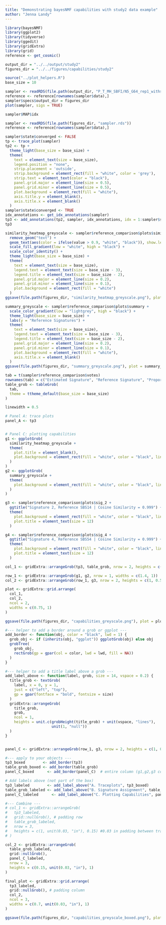 ```yaml
---
title: "Demonstrating bayesNMF capabilities with study2 data example"
author: "Jenna Landy"
---
```


```r
library(bayesNMF)
library(ggplot2)
library(tidyverse)
library(ggedit)
library(gridExtra)
library(grid)
reference <- get_cosmic()

output_dir = "../../output/study2"
figures_dir = "../../figures/capabilities/study2"

source("../plot_helpers.R")
base_size = 10
```

```r
sampler <- readRDS(file.path(output_dir, "P_T_MH_SBFI/N5_G64_rep1_withsamples/sampler.rds"))
reference <- reference[rownames(sampler$data),]
sampler$specs$output_dir = figures_dir
plot(sampler, sigs = TRUE)
```

```r
sampler$MAP$idx
```

```r
sampler <- readRDS(file.path(figures_dir, "sampler.rds"))
reference <- reference[rownames(sampler$data),]
```

```r
sampler$state$converged <- FALSE
tp <- trace_plot(sampler)
tp2 <- tp + 
  theme_light(base_size = base_size) +
  theme(
    text = element_text(size = base_size),
    legend.position = "none",
    strip.placement = 'outside',
    strip.background = element_rect(fill = "white", color = 'grey'),
    strip.text = element_text(color = "black"),
    panel.grid.major = element_line(size = 0.5),
    panel.grid.minor = element_line(size = 0.5),
    plot.background = element_rect(fill = "white"),
    axis.title.y = element_blank(),
    axis.title.x = element_blank()
  )
sampler$state$converged <- TRUE
idx_annotations <- get_idx_annotations(sampler)
tp3 <- add_annotations(tp2, sampler, idx_annotations, idx = 1:sampler$state$iter, size = 2.8)
tp3
```

```r
similarity_heatmap_greyscale <- sampler$reference_comparison$plots$similarity_heatmap %>%
  remove_geom("text") +
  geom_text(aes(color = ifelse(value > 0.9, "white", "black")), show.legend = FALSE) +
  scale_fill_gradient(low = "white", high = "black") +
  scale_color_identity() +
  theme_light(base_size = base_size) +
  theme(
    text = element_text(size = base_size),
    legend.text = element_text(size = base_size - 3),
    legend.title = element_text(size = base_size - 2),
    panel.grid.major = element_line(size = 0.2),
    panel.grid.minor = element_line(size = 0.1),
    plot.background = element_rect(fill = "white")
  )
ggsave(file.path(figures_dir, "similarity_heatmap_greyscale.png"), plot = similarity_heatmap_greyscale, height = 4, width = 4)
```

```r
summary_greyscale <- sampler$reference_comparison$plots$summary +
  scale_color_gradient(low = "lightgrey", high = "black") +
  theme_light(base_size = base_size) +
  labs(y = "Reference Signatures") +
  theme(
    text = element_text(size = base_size),
    legend.text = element_text(size = base_size - 3),
    legend.title = element_text(size = base_size - 2),
    panel.grid.major = element_line(size = 0.2),
    panel.grid.minor = element_line(size = 0.1),
    plot.background = element_rect(fill = "white"),
    axis.title.x = element_blank()
  )
ggsave(file.path(figures_dir, "summary_greyscale.png"), plot = summary_greyscale, height = 4, width = 3)
```

```r
tab = t(sampler$reference_comparison$votes)
rownames(tab) = c("Estimated Signature", "Reference Signature", "Proportion of Votes")
table_grob <- tableGrob(
  tab,
  theme = ttheme_default(base_size = base_size)
)
```

```r
linewidth = 0.5 

# Panel A: trace plots
panel_A <- tp3


# Panel C: plotting capabilities
g1 <- ggplotGrob(
  similarity_heatmap_greyscale +
  theme(
    plot.title = element_blank(),
    plot.background = element_rect(fill = "white", color = "black", linewidth = linewidth)
  )
)
g2 <- ggplotGrob(
  summary_greyscale +
  theme(
    plot.background = element_rect(fill = "white", color = "black", linewidth = linewidth)
  )
)

g3 <- sampler$reference_comparison$plots$sig_2 + 
  ggtitle("Signature 2, Reference SBS14 | Cosine Similarity = 0.999") + 
  theme(
    plot.background = element_rect(fill = "white", color = "black", linewidth = linewidth),
    plot.title = element_text(size = 12)
  )

g4 <- sampler$reference_comparison$plots$sig_4 + 
  ggtitle("Signature 4, Reference SBS54 | Cosine Similarity = 0.999") + 
  theme(
    plot.background = element_rect(fill = "white", color = "black", linewidth = linewidth),
    plot.title = element_text(size = 12)
  )

col_1 <- gridExtra::arrangeGrob(tp3, table_grob, nrow = 2, heights = c(1, 0.1))

row_1 <- gridExtra::arrangeGrob(g1, g2, nrow = 1, widths = c(1.4, 1))
col_2 <- gridExtra::arrangeGrob(row_1, g3, nrow = 2, heights = c(1, 0.5))

plot <- gridExtra::grid.arrange(
  col_1,
  col_2,
  ncol = 2, 
  widths = c(0.75, 1)
)

ggsave(file.path(figures_dir, "capabilities_greyscale.png"), plot = plot, width = 10, height = 7)
```

```r
#--- helper to add a border around a grob or ggplot ---
add_border <- function(obj, color = "black", lwd = 1) {
  grob_obj <- if (inherits(obj, "ggplot")) ggplotGrob(obj) else obj
  grobTree(
    grob_obj,
    rectGrob(gp = gpar(col = color, lwd = lwd, fill = NA))
  )
}

#--- helper to add a title label above a grob ---
add_label_above <- function(label, grob, size = 14, vspace = 0.2) {
  title_grob <- textGrob(
    label, x = 0, y = 1,
    just = c("left", "top"),
    gp = gpar(fontface = "bold", fontsize = size)
  )
  gridExtra::arrangeGrob(
    title_grob,
    grob,
    ncol = 1,
    heights = unit.c(grobHeight(title_grob) + unit(vspace, "lines"),
                     unit(1, "null"))
  )
}


panel_C <- gridExtra::arrangeGrob(row_1, g3, nrow = 2, heights = c(1, 0.8))

#--- apply to your objects ---
tp3_boxed        <- add_border(tp3)
table_grob_boxed <- add_border(table_grob)
panel_C_boxed      <- add_border(panel_C)  # entire column (g1,g2,g3 combo)

# Add labels above (not part of the box)
tp3_labeled        <- add_label_above("A. Traceplots", tp3_boxed)
table_grob_labeled <- add_label_above("B. Signature Assignment", table_grob_boxed)
panel_C_labeled      <- add_label_above("C. Plotting Capabilities", panel_C_boxed)

#--- Combine ---
# col_1 <- gridExtra::arrangeGrob(
#   tp3_labeled,
#   grid::nullGrob(), # padding row
#   table_grob_labeled,
#   nrow = 3,
#   heights = c(1, unit(0.03, "in"), 0.15) #0.03 in padding between traceplots and table
# )

col_2 <- gridExtra::arrangeGrob(
  table_grob_labeled,
  grid::nullGrob(),
  panel_C_labeled, 
  nrow = 3,
  heights = c(0.15, unit(0.03, "in"), 1)
)

final_plot <- gridExtra::grid.arrange(
  tp3_labeled,
  grid::nullGrob(), # padding column
  col_2,
  ncol = 3,
  widths = c(0.7, unit(0.03, "in"), 1) 
)

ggsave(file.path(figures_dir, "capabilities_greyscale_boxed.png"), plot = final_plot, width = 10, height = 8.5)
```